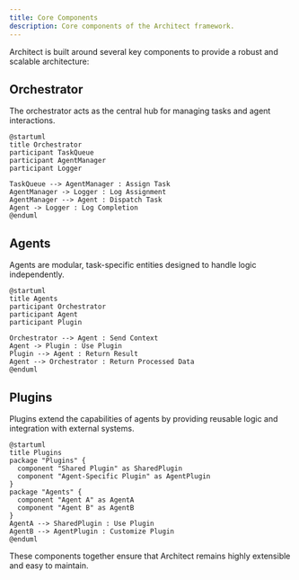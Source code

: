 ```yaml
---
title: Core Components
description: Core components of the Architect framework.
---
```


Architect is built around several key components to provide a robust and scalable architecture:

## Orchestrator

The orchestrator acts as the central hub for managing tasks and agent interactions.

```plantuml
@startuml
title Orchestrator
participant TaskQueue
participant AgentManager
participant Logger

TaskQueue --> AgentManager : Assign Task
AgentManager -> Logger : Log Assignment
AgentManager --> Agent : Dispatch Task
Agent -> Logger : Log Completion
@enduml
```

## Agents

Agents are modular, task-specific entities designed to handle logic independently.

```plantuml
@startuml
title Agents
participant Orchestrator
participant Agent
participant Plugin

Orchestrator --> Agent : Send Context
Agent -> Plugin : Use Plugin
Plugin --> Agent : Return Result
Agent --> Orchestrator : Return Processed Data
@enduml
```

## Plugins

Plugins extend the capabilities of agents by providing reusable logic and integration with external systems.

```plantuml
@startuml
title Plugins
package "Plugins" {
  component "Shared Plugin" as SharedPlugin
  component "Agent-Specific Plugin" as AgentPlugin
}
package "Agents" {
  component "Agent A" as AgentA
  component "Agent B" as AgentB
}
AgentA --> SharedPlugin : Use Plugin
AgentB --> AgentPlugin : Customize Plugin
@enduml
```

These components together ensure that Architect remains highly extensible and easy to maintain.
